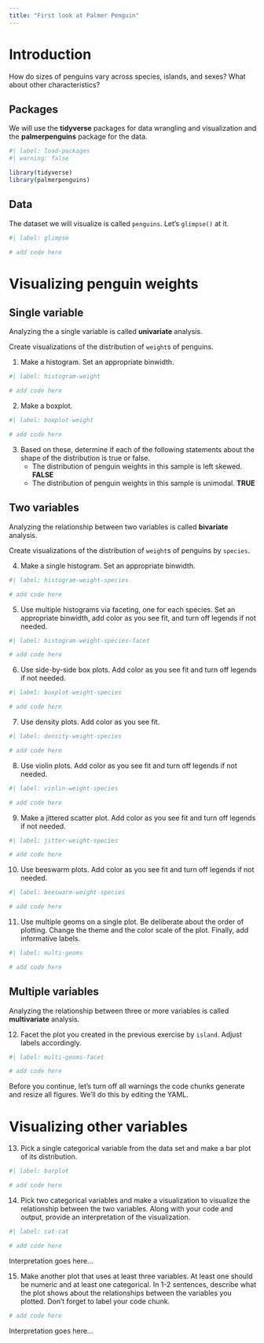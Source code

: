 ```yaml
---
title: "First look at Palmer Penguin"
---
```


# Introduction

How do sizes of penguins vary across species, islands, and sexes?
What about other characteristics?

## Packages

We will use the **tidyverse** packages for data wrangling and visualization and the **palmerpenguins** package for the data.

```r
#| label: load-packages
#| warning: false

library(tidyverse)
library(palmerpenguins)
```

## Data

The dataset we will visualize is called `penguins`.
Let's `glimpse()` at it.

```r
#| label: glimpse

# add code here
```

# Visualizing penguin weights

## Single variable

::: callout-note
Analyzing the a single variable is called **univariate** analysis.
:::

Create visualizations of the distribution of `weight`s of penguins.

1.  Make a histogram. Set an appropriate binwidth.

```r
#| label: histogram-weight

# add code here
```

2.  Make a boxplot.

```r
#| label: boxplot-weight

# add code here
```

3.  Based on these, determine if each of the following statements about the shape of the distribution is true or false.
    -   The distribution of penguin weights in this sample is left skewed. **FALSE**
    -   The distribution of penguin weights in this sample is unimodal. **TRUE**

## Two variables

::: callout-note
Analyzing the relationship between two variables is called **bivariate** analysis.
:::

Create visualizations of the distribution of `weight`s of penguins by `species`.

4.  Make a single histogram. Set an appropriate binwidth.

```r
#| label: histogram-weight-species

# add code here
```

5.  Use multiple histograms via faceting, one for each species. Set an appropriate binwidth, add color as you see fit, and turn off legends if not needed.

```r
#| label: histogram-weight-species-facet

# add code here
```

6.  Use side-by-side box plots. Add color as you see fit and turn off legends if not needed.

```r
#| label: boxplot-weight-species

# add code here
```

7.  Use density plots. Add color as you see fit.

```r
#| label: density-weight-species

# add code here
```

8.  Use violin plots. Add color as you see fit and turn off legends if not needed.

```r
#| label: violin-weight-species

# add code here
```

9.  Make a jittered scatter plot. Add color as you see fit and turn off legends if not needed.

```r
#| label: jitter-weight-species

# add code here
```

10. Use beeswarm plots. Add color as you see fit and turn off legends if not needed.

```r
#| label: beeswarm-weight-species

# add code here
```

11. Use multiple geoms on a single plot. Be deliberate about the order of plotting. Change the theme and the color scale of the plot. Finally, add informative labels.

```r
#| label: multi-geoms

# add code here
```

## Multiple variables

::: callout-note
Analyzing the relationship between three or more variables is called **multivariate** analysis.
:::

12. Facet the plot you created in the previous exercise by `island`. Adjust labels accordingly.

```r
#| label: multi-geoms-facet

# add code here
```

Before you continue, let's turn off all warnings the code chunks generate and resize all figures.
We'll do this by editing the YAML.

# Visualizing other variables

13. Pick a single categorical variable from the data set and make a bar plot of its distribution.

```r
#| label: barplot

# add code here
```

14. Pick two categorical variables and make a visualization to visualize the relationship between the two variables. Along with your code and output, provide an interpretation of the visualization.

```r
#| label: cat-cat

# add code here
```

Interpretation goes here...

15. Make another plot that uses at least three variables. At least one should be numeric and at least one categorical. In 1-2 sentences, describe what the plot shows about the relationships between the variables you plotted. Don't forget to label your code chunk.

```r
# add code here
```

Interpretation goes here...
